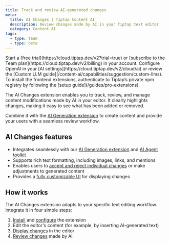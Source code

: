 ```yaml
---
title: Track and review AI-generated changes
meta:
  title: AI Changes | Tiptap Content AI
  description: Review changes made by AI in your Tiptap text editor.
  category: Content AI
tags:
  - type: team
  - type: beta
---
```



<Requirements>
    <RequirementItem label="1. Activate trial or subscribe">
        Start a [free trial](https://cloud.tiptap.dev/v2?trial=true) or [subscribe to the Team plan](https://cloud.tiptap.dev/v2/billing) in your account.
    </RequirementItem>
    <RequirementItem label="2. Integrate an AI provider">
        Configure OpenAI in your [AI settings](https://cloud.tiptap.dev/v2/cloud/ai) or review the [Custom LLM guide](/content-ai/capabilities/suggestion/custom-llms).
    </RequirementItem>
    <RequirementItem label="3. Install from private registry">
        To install the frontend extensions, authenticate to Tiptap’s private npm registry by following the [setup guide](/guides/pro-extensions).
    </RequirementItem>
</Requirements>

The AI Changes extension enables you to track, review, and manage content modifications made by AI in your editor. It clearly highlights changes, making it easy to see what has been added or removed.

Combine it with the [AI Generation extension](/content-ai/capabilities/generation/overview) to create content and provide your users with a seamless review workflow.

<CodeDemo
  isPro
  path="/Extensions/AiChanges"
  src="https://develop--tiptap-pro.netlify.app/preview/Extensions/AiChanges"
/>

## AI Changes features

- Integrates seamlessly with our [AI Generation extension](/content-ai/capabilities/generation/text-generation) and [AI Agent toolkit](/examples/experiments/ai-agent)
- Supports rich text formatting, including images, links, and mentions
- Enables users to [accept and reject individual changes](/content-ai/capabilities/changes/features/review-changes) or make adjustments to generated content
- Provides a [fully customizable UI](/content-ai/capabilities/changes/features/display-changes) for displaying changes

## How it works

The AI Changes extension adapts to your specific text editing workflow. Integrate it in four simple steps:

1. [Install](/content-ai/capabilities/changes/install) and [configure](/content-ai/capabilities/changes/configure) the extension
2. Edit the editor's content (for example, by inserting AI-generated text)
3. [Display changes](/content-ai/capabilities/changes/features/display-changes) in the editor
4. [Review changes](/content-ai/capabilities/changes/features/review-changes) made by AI
